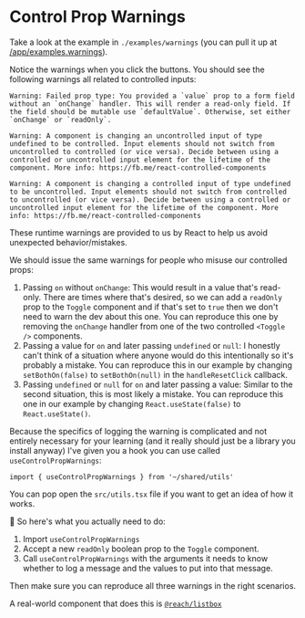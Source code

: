 # Control Prop Warnings

Take a look at the example in `./examples/warnings` (you can pull it up at
[/app/examples.warnings](http://localhost:3000/app/examples.warnings)).

Notice the warnings when you click the buttons. You should see the following
warnings all related to controlled inputs:

```
Warning: Failed prop type: You provided a `value` prop to a form field without an `onChange` handler. This will render a read-only field. If the field should be mutable use `defaultValue`. Otherwise, set either `onChange` or `readOnly`.
```

```
Warning: A component is changing an uncontrolled input of type undefined to be controlled. Input elements should not switch from uncontrolled to controlled (or vice versa). Decide between using a controlled or uncontrolled input element for the lifetime of the component. More info: https://fb.me/react-controlled-components
```

```
Warning: A component is changing a controlled input of type undefined to be uncontrolled. Input elements should not switch from controlled to uncontrolled (or vice versa). Decide between using a controlled or uncontrolled input element for the lifetime of the component. More info: https://fb.me/react-controlled-components
```

These runtime warnings are provided to us by React to help us avoid unexpected
behavior/mistakes.

We should issue the same warnings for people who misuse our controlled props:

1.  Passing `on` without `onChange`: This would result in a value that's
    read-only. There are times where that's desired, so we can add a `readOnly`
    prop to the `Toggle` component and if that's set to `true` then we don't
    need to warn the dev about this one. You can reproduce this one by removing
    the `onChange` handler from one of the two controlled `<Toggle />`
    components.
2.  Passing a value for `on` and later passing `undefined` or `null`: I honestly
    can't think of a situation where anyone would do this intentionally so it's
    probably a mistake. You can reproduce this in our example by changing
    `setBothOn(false)` to `setBothOn(null)` in the `handleResetClick` callback.
3.  Passing `undefined` or `null` for `on` and later passing a value: Similar to
    the second situation, this is most likely a mistake. You can reproduce this
    one in our example by changing `React.useState(false)` to
    `React.useState()`.

Because the specifics of logging the warning is complicated and not entirely
necessary for your learning (and it really should just be a library you install
anyway) I've given you a hook you can use called `useControlPropWarnings`:

```tsx
import { useControlPropWarnings } from '~/shared/utils'
```

You can pop open the `src/utils.tsx` file if you want to get an idea of how it
works.

🐨 So here's what you actually need to do:

1.  Import `useControlPropWarnings`
2.  Accept a new `readOnly` boolean prop to the `Toggle` component.
3.  Call `useControlPropWarnings` with the arguments it needs to know whether to
    log a message and the values to put into that message.

Then make sure you can reproduce all three warnings in the right scenarios.

A real-world component that does this is
[`@reach/listbox`](https://reacttraining.com/reach-ui/listbox/)
